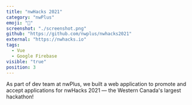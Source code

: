```yaml
---
title: "nwHacks 2021"
category: "nwPlus"
emoji: "🎒"
screenshot: "./screenshot.png"
github: "https://github.com/nwplus/nwhacks2021"
external: "https://nwhacks.io"
tags:
  - Vue
  - Google Firebase
visible: "true"
position: 3
---
```


As part of dev team at nwPlus, we built a web application to promote and accept applications for nwHacks 2021 — the Western Canada's largest hackathon!
